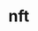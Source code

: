 # nft


<ul className="grid grid-cols-1 md:grid-cols-2 lg:grid-cols-3 xl:grid-cols-4 gap-4 -ml-6"> 
<ReferenceCard title="chart " description=" Charts NFT Collection Data
" url="/bot/reference/discord/nft/chart " />
<ReferenceCard title="collection " description=" Get NFT Collection Data
" url="/bot/reference/discord/nft/collection " />
<ReferenceCard title="top " description=" Get Top NFT Collections from Ethereum
" url="/bot/reference/discord/nft/top " />
</ul>